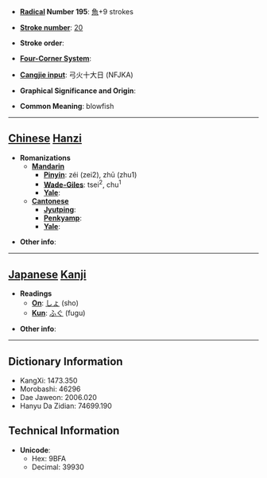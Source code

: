 * '''[[Wiktionary:Chinese radical index| Radical]] Number 195''': [[Wiktionary:Chinese radical index 魚|魚]]+9 strokes

* '''[[Wiktionary:Chinese total strokes index|Stroke number]]''': [[Wiktionary:Chinese total strokes index 20|20]]

* '''Stroke order''': 

* '''[[Wiktionary:Chinese four corner index|Four-Corner System]]''': 

* '''[[Wiktionary:Chinese Cangjie index|Cangjie input]]''': 弓火十大日 (NFJKA)

* '''Graphical Significance and Origin''': 

* '''Common Meaning''': blowfish

----

== [[Chinese]] [[Hanzi]] ==

* '''Romanizations'''
** '''[[Mandarin]]'''
*** '''[[Pinyin]]''': zéi (zei2), zhū (zhu1)
*** '''[[Wade-Giles]]''': tsei<sup>2</sup>, chu<sup>1</sup>
*** '''[[Yale]]''': 
** '''[[Cantonese]]'''
*** '''[[Jyutping]]''':
*** '''[[Penkyamp]]''': 
*** '''[[Yale]]''': 

* '''Other info''': 

----

== [[Japanese]] [[Kanji]] ==

* '''Readings'''
** '''[[On]]''': [[しょ]] (sho)
** '''[[Kun]]''': [[ふぐ]] (fugu)

* '''Other info''':  

----

== Dictionary Information ==

* KangXi: 1473.350
* Morobashi: 46296
* Dae Jaweon: 2006.020
* Hanyu Da Zidian: 74699.190

== Technical Information ==

* '''Unicode''':
** Hex: 9BFA
** Decimal: 39930